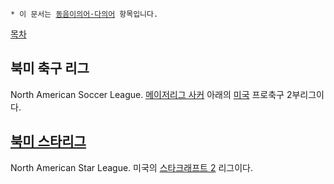  * 이 문서는 [[동음이의어·다의어]] 항목입니다.

[[목차]]
== 북미 축구 리그 ==
North American Soccer League. [[메이저리그 사커]] 아래의 [[미국]] 프로축구 2부리그이다.
== [[북미 스타리그]] ==
North American Star League. 미국의 [[스타크래프트 2]] 리그이다.
